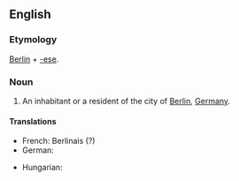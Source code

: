 {{also|berlinese}}
==English==

===Etymology===
[[Berlin]] + [[-ese]].

===Noun===
{{en-noun|Berlinese}}

# An inhabitant or a resident of the city of [[Berlin]], [[Germany]].

====Translations====
{{trans-top|an inhabitant or a resident of the city of Berlin, Germany}}
* French: Berlinais (?)
* German: {{t+|de|Berliner}}
{{trans-mid}}
* Hungarian: {{t|hu|berlini}}
{{trans-bottom}}